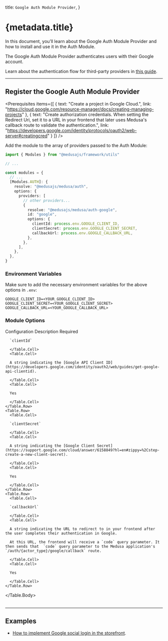 
  title: `Google Auth Module Provider`,
}

# {metadata.title}

In this document, you’ll learn about the Google Auth Module Provider and how to install and use it in the Auth Module.

The Google Auth Module Provider authenticates users with their Google account.

<Note title="Tip">

Learn about the authentication flow for third-party providers in [this guide](../../authentication-route/page.mdx#2-third-party-service-authenticate-flow).

</Note>

---

## Register the Google Auth Module Provider

<Prerequisites
  items={[
    {
      text: "Create a project in Google Cloud.",
      link: "https://cloud.google.com/resource-manager/docs/creating-managing-projects"
    },
    {
      text: "Create authorization credentials. When setting the Redirect Uri, set it to a URL in your frontend that later uses Medusa's callback route to validate the authentication.",
      link: "https://developers.google.com/identity/protocols/oauth2/web-server#creatingcred"
    }
  ]}
/>

Add the module to the array of providers passed to the Auth Module:

```ts title="medusa-config.ts"
import { Modules } from "@medusajs/framework/utils"

// ...

const modules = {
  // ...
  [Modules.AUTH]: {
    resolve: "@medusajs/medusa/auth",
    options: {
      providers: [
        // other providers...
        {
          resolve: "@medusajs/medusa/auth-google",
          id: "google",
          options: {
            clientId: process.env.GOOGLE_CLIENT_ID,
            clientSecret: process.env.GOOGLE_CLIENT_SECRET,
            callbackUrl: process.env.GOOGLE_CALLBACK_URL,
          },
        },
      ],
    },
  },
}
```

### Environment Variables

Make sure to add the necessary environment variables for the above options in `.env`:

```plain
GOOGLE_CLIENT_ID=<YOUR_GOOGLE_CLIENT_ID>
GOOGLE_CLIENT_SECRET=<YOUR_GOOGLE_CLIENT_SECRET>
GOOGLE_CALLBACK_URL=<YOUR_GOOGLE_CALLBACK_URL>
```

### Module Options

<Table>
  <Table.Header>
    <Table.Row>
      <Table.HeaderCell>Configuration</Table.HeaderCell>
      <Table.HeaderCell>Description</Table.HeaderCell>
      <Table.HeaderCell className="w-1/5">Required</Table.HeaderCell>
    </Table.Row>
  </Table.Header>
  <Table.Body>
    <Table.Row>
      <Table.Cell>
      
      `clientId`
      
      </Table.Cell>
      <Table.Cell>
      
      A string indicating the [Google API Client ID](https://developers.google.com/identity/oauth2/web/guides/get-google-api-clientid).
      
      </Table.Cell>
      <Table.Cell>
      
      Yes
      
      </Table.Cell>
    </Table.Row>
    <Table.Row>
      <Table.Cell>
      
      `clientSecret`
      
      </Table.Cell>
      <Table.Cell>
      
      A string indicating the [Google Client Secret](https://support.google.com/cloud/answer/6158849?hl=en#zippy=%2Cstep-create-a-new-client-secret).
      
      </Table.Cell>
      <Table.Cell>
      
      Yes
      
      </Table.Cell>
    </Table.Row>
    <Table.Row>
      <Table.Cell>
      
      `callbackUrl`
      
      </Table.Cell>
      <Table.Cell>
      
      A string indicating the URL to redirect to in your frontend after the user completes their authentication in Google.

      At this URL, the frontend will receive a `code` query parameter. It then sends that  `code` query parameter to the Medusa application's `/auth/{actor_type}/google/callback` route.
      
      </Table.Cell>
      <Table.Cell>
      
      Yes
      
      </Table.Cell>
    </Table.Row>
  </Table.Body>
</Table>

---

## Examples

- [How to implement Google social login in the storefront](../../../../storefront-development/customers/third-party-login/page.mdx).
